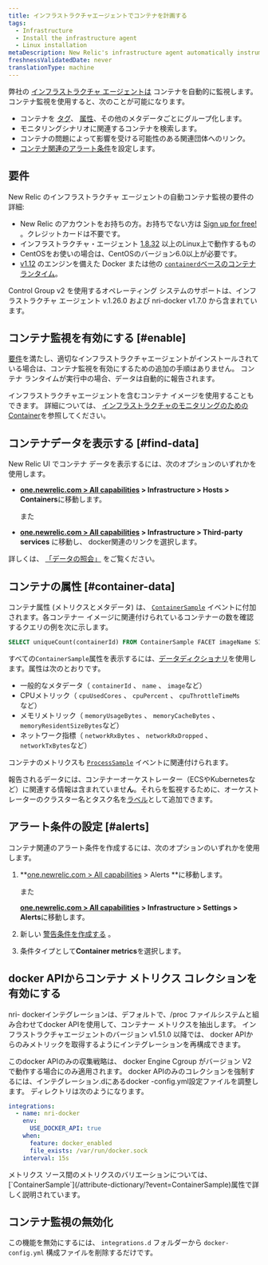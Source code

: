 ```yaml
---
title: インフラストラクチャエージェントでコンテナを計画する
tags:
  - Infrastructure
  - Install the infrastructure agent
  - Linux installation
metaDescription: New Relic's infrastructure agent automatically instruments container runtimes to collect container metrics and metadata.
freshnessValidatedDate: never
translationType: machine
---
```


弊社の [インフラストラクチャ エージェントは](/docs/welcome-new-relic-infrastructure) コンテナを自動的に監視します。コンテナ監視を使用すると、次のことが可能になります。

* コンテナを [タグ](/docs/new-relic-one/use-new-relic-one/core-concepts/tagging-use-tags-organize-group-what-you-monitor)、 [属性](#container-data)、その他のメタデータごとにグループ化します。
* モニタリングシナリオに関連するコンテナを検索します。
* コンテナの問題によって影響を受ける可能性のある関連団体へのリンク。
* [コンテナ関連のアラート条件](#alerts)を設定します。

## 要件

New Relic のインフラストラクチャ エージェントの自動コンテナ監視の要件の詳細:

* New Relic のアカウントをお持ちの方。お持ちでない方は [Sign up for free!](https://newrelic.com/signup) 。クレジットカードは不要です。
* インフラストラクチャ・エージェント [1.8.32](/docs/release-notes/infrastructure-release-notes/infrastructure-agent-release-notes/new-relic-infrastructure-agent-1832) 以上のLinux上で動作するもの
* CentOSをお使いの場合は、CentOSのバージョン6.0以上が必要です。
* [v1.12](https://docs.docker.com/engine/release-notes/prior-releases/#1120-2016-07-28) のエンジンを備えた Docker または他の [`containerd`ベースのコンテナ ランタイム](https://kubernetes.io/docs/setup/production-environment/container-runtimes)。

<Callout variant="important">
  Control Group v2 を使用するオペレーティング システムのサポートは、インフラストラクチャ エージェント v.1.26.0 および nri-docker v1.7.0 から含まれています。
</Callout>

## コンテナ監視を有効にする [#enable]

[要件](#requirements)を満たし、適切なインフラストラクチャエージェントがインストールされている場合は、コンテナ監視を有効にするための追加の手順はありません。 コンテナ ランタイムが実行中の場合、データは自動的に報告されます。

インフラストラクチャエージェントを含むコンテナ イメージを使用することもできます。 詳細については、 [インフラストラクチャのモニタリングのための Container](/docs/infrastructure/install-infrastructure-agent/linux-installation/container-infrastructure-monitoring)を参照してください。

<InstallFeedback/>

## コンテナデータを表示する [#find-data]

New Relic UI でコンテナ データを表示するには、次のオプションのいずれかを使用します。

* <DNT>**[one.newrelic.com > All capabilities](https://one.newrelic.com/all-capabilities) > Infrastructure > Hosts > Containers**</DNT>に移動します。

  また

* <DNT>**[one.newrelic.com > All capabilities](https://one.newrelic.com/all-capabilities) > Infrastructure > Third-party services**</DNT> に移動し、 docker関連のリンクを選択します。

詳しくは、 [「データの照会」](/docs/using-new-relic/data/understand-data/query-new-relic-data) をご覧ください。

## コンテナの属性 [#container-data]

コンテナ属性 (メトリクスとメタデータ) は、 [`ContainerSample`](/attribute-dictionary/?event=ContainerSample) イベントに付加されます。各コンテナー イメージに関連付けられているコンテナーの数を確認するクエリの例を次に示します。

```sql
SELECT uniqueCount(containerId) FROM ContainerSample FACET imageName SINCE 1 HOUR AGO TIMESERIES
```

すべての`ContainerSample`属性を表示するには、[データディクショナリ](/attribute-dictionary/?event=ContainerSample)を使用します。属性は次のとおりです。

* 一般的なメタデータ（ `containerId` 、 `name` 、 `image`など）
* CPUメトリック（ `cpuUsedCores` 、 `cpuPercent` 、 `cpuThrottleTimeMs`など）
* メモリメトリック（ `memoryUsageBytes` 、 `memoryCacheBytes` 、 `memoryResidentSizeBytes`など）
* ネットワーク指標（ `networkRxBytes` 、 `networkRxDropped` 、 `networkTxBytes`など）

コンテナのメトリクスも [`ProcessSample`](/attribute-dictionary/?event=ProcessSample) イベントに関連付けられます。

報告されるデータには、コンテナーオーケストレーター（ECSやKubernetesなど）に関連する情報は含まれていませ**ん**。それらを監視するために、オーケストレーターのクラスター名とタスク名を[ラベル](https://docs.docker.com/ee/ucp/admin/configure/add-labels-to-cluster-nodes/)として追加できます。

## アラート条件の設定 [#alerts]

コンテナ関連のアラート条件を作成するには、次のオプションのいずれかを使用します。

1. <DNT>**[one.newrelic.com > All capabilities](https://one.newrelic.com/all-capabilities) > Alerts **</DNT>に移動します。

   また

   <DNT>**[one.newrelic.com > All capabilities](https://one.newrelic.com/all-capabilities) > Infrastructure > Settings > Alerts**</DNT>に移動します。

2. 新しい [警告条件を作成する](/docs/alerts/new-relic-alerts/defining-conditions/create-alert-conditions) 。

3. 条件タイプとして<DNT>**Container metrics**</DNT>を選択します。

## docker APIからコンテナ メトリクス コレクションを有効にする

nri- dockerインテグレーションは、デフォルトで、/proc ファイルシステムと組み合わせてdocker APIを使用して、コンテナー メトリクスを抽出します。 インフラストラクチャエージェントのバージョン v1.51.0 以降では、 docker APIからのみメトリックを取得するようにインテグレーションを再構成できます。

このdocker APIのみの収集戦略は、 docker Engine Cgroup がバージョン V2 で動作する場合にのみ適用されます。 docker APIのみのコレクションを強制するには、インテグレーション.dにあるdocker -config.yml設定ファイルを調整します。 ディレクトリは次のようになります。

```yaml
integrations:
  - name: nri-docker
    env:
      USE_DOCKER_API: true
    when:
      feature: docker_enabled
      file_exists: /var/run/docker.sock
    interval: 15s
```

<Callout variant="tip">
  メトリクス ソース間のメトリクスのバリエーションについては、 [`ContainerSample`](/attribute-dictionary/?event=ContainerSample)属性で詳しく説明されています。
</Callout>

## コンテナ監視の無効化

この機能を無効にするには、 `integrations.d` フォルダーから `docker-config.yml` 構成ファイルを削除するだけです。